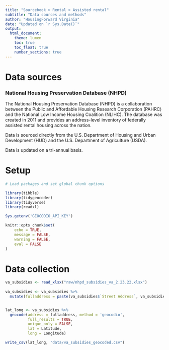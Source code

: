 ```yaml
---
title: "Sourcebook > Rental > Assisted rental"
subtitle: "Data sources and methods"
author: "HousingForward Virginia"
date: "Updated on `r Sys.Date()`"
output:
  html_document:
    theme: lumen
    toc: true
    toc_float: true
    number_sections: true
---
```


# Data sources

### National Housing Preservation Database (NHPD) {-}

The National Housing Preservation Database (NHPD) is a collaboration between the
Public and Affordable Housing Research Corporation (PAHRC) and the National Low 
Income Housing Coalition (NLIHC). The database was created in 2011 and provides an
address-level inventory of federally assisted rental housing across the nation.

Data is sourced directly from the U.S. Department of Housing and Urban Development 
(HUD) and the U.S. Department of Agriculture (USDA).

Data is updated on a tri-annual basis.

# Setup
```r
# Load packages and set global chunk options

library(tibble)
library(tidygeocoder)
library(tidyverse)
library(readxl)

Sys.getenv('GEOCODIO_API_KEY')

knitr::opts_chunk$set(
	echo = TRUE,
	message = FALSE,
	warning = FALSE,
	eval = FALSE
)
```

# Data collection
```r

va_subsidies <- read_xlsx("raw/nhpd_subsidies_va_2.23.22.xlsx")
  
va_subsidies <- va_subsidies %>% 
  mutate(fulladdress = paste(va_subsidies$`Street Address`, va_subsidies$`City`, va_subsidies$`State`, va_subsidies$`Zip Code`, sep = ", "))


lat_long <- va_subsidies %>%
  geocode(address = fulladdress, method = 'geocodio',
          full_results = TRUE,
          unique_only = FALSE,
          lat = Latitude, 
          long = Longitude)

write_csv(lat_long, "data/va_subsidies_geocoded.csv")


```